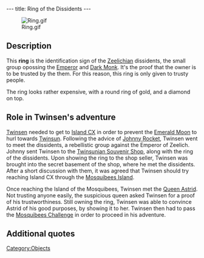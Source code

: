 ---
title: Ring of the Dissidents
---

[[Image:Ring.gif|right]]

{{Quote|
Quote=This ring is made and worn only by the dissidents. It is their secret identification sign and it will allow you to be recognized as on of them and to make contact with them.|
Character=Official description}}

==Description==
This '''ring''' is the identification sign of the [[Zeelich|Zeelichian]] dissidents, the small group opossing the [[Emperor]] and [[Dark Monk]]. It's the proof that the owner is to be trusted by the them. For this reason, this ring is only given to trusty people.

The ring looks rather expensive, with a round ring of gold, and a diamond on top.

==Role in Twinsen's adventure==
[[Twinsen]] needed to get to [[Island CX]] in order to prevent the [[Emerald Moon]] to hurl towards [[Twinsun]]. Following the advice of [[Johnny Rocket]], Twinsen went to meet the dissidents, a rebellistic group against the Emperor of Zeelich. Johnny sent Twinsen to the [[Twinsunian Souvenir Shop]], along with the ring of the dissidents. Upon showing the ring to the shop seller, Twinsen was brought into the secret basement of the shop, where he met the dissidents. After a short discussion with them, it was agreed that Twinsen should try reaching Island CX through the [[Mosquibees Island]].

Once reaching the Island of the Mosquibees, Twinsen met the [[Queen Astrid]]. Not trusting anyone easily, the suspicious queen asked Twinsen for a proof of his trustworthiness. Still owning the ring, Twinsen was able to convince Astrid of his good purposes, by showing it to her. Twinsen then had to pass the [[Mosquibees Challenge]] in order to proceed in his adventure.

==Additional quotes==
{{Quote|
Quote=I know you. You're Twinsen, the hero of your planet. The Emperor and Dark Monk fear you, that's why you're a wanted man. The dissidents will help you. Here, take this ring, go to the Twinsunian souvenir shop, and show it to the salesman. He'll take you to them.|
Character=Johnny Rocket}}
{{Quote|
Quote=Hello sir. Wouldn't you have an object or something to show me?|
Character=A fake shopkeeper}}
{{Quote|
Quote=Do you have proof?|
Character=Queen Astrid}}
{{Quote|
Quote=It's our secret identification sign. He just might be speaking the truth your Majesty.|
Character=[[Joan Loumin]]}}
{{Quote|
Quote=You just found the Ring of the Dissidents. It's their identification sign, and it will allow you to be identified by all the dissidents that you meet.|
Character=When Twinsen received the ring}}

[[Category:Objects]]